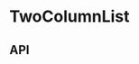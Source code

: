 
<Meta
  title="Components/TwoColumnList"
  component={TwoColumnList}
  decorators={[withKnobs]}
/>

# TwoColumnList

<Preview>
  <Story name="Base component">
    <TwoColumnList
      leftColumn={knobs.object('leftColumn', TwoColumnListFixture.leftColumn)}
      rightColumn={knobs.object(
        'rightColumn',
        TwoColumnListFixture.rightColumn,
      )}
      theme={knobs.select('TwoColumnList theme', ['dark', 'light'], 'dark')}
    />
  </Story>
</Preview>

## API

<Props of={TwoColumnList} />
